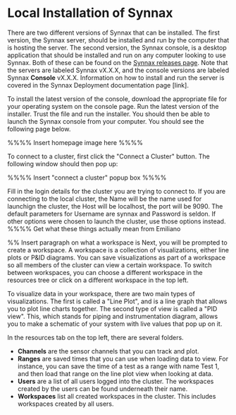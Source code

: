 # Local Installation of Synnax

There are two different versions of Synnax that can be installed. The first
version, the Synnax server, should be installed and run by the computer that is
hosting the server. The second version, the Synnax console, is a desktop
application that should be installed and run on any computer looking to use
Synnax. Both of these can be found on the [Synnax releases
page](https://github.com/synnaxlabs/synnax/releases). Note that the servers are
labeled Synnax vX.X.X, and the console versions are labeled Synnax __Console__
vX.X.X. Information on how to install and run the server is covered in the
Synnax Deployment documentation page [link].

To install the latest version of the console, download the appropriate file for
your operating system on the console page. Run the latest version of the
installer. Trust the file and run the installer. You should then be able to
launch the Synnax console from your computer. You should see the following page
below.

%%%% Insert homepage image here %%%%

To connect to a cluster, first click the "Connect a Cluster" button. The
following window should then pop up:

%%%% Insert "connect a cluster" popup box %%%%

Fill in the login details for the cluster you are trying to connect to. If you
are connecting to the local cluster, the Name will be the name used for
launchign the cluster, the Host will be localhost, the port will be 9090. The
default parameters for Username are synnax and Password is seldon. If other
options were chosen to launch the cluster, use those options instead.
%%%% Get what these things actually mean from Emiliano

%% Insert paragraph on what a workspace is
Next, you will be prompted to create a workspace. A workspace is a collection of
visualizations, either line plots or P&ID diagrams. You can save visualizations
as part of a workspace so all members of the cluster can view a certain
workspace. To switch between workspaces, you can choose a different workspace in
the resources tree or click on a different workspace in the top left.


To visualize data in your workspace, there are two main types of visualizations.
The first is called a "Line Plot", and is a line graph that allows you to plot
line charts together. The second type of view is called a "PID view". This,
which stands for piping and instrumentation diagram, allows you to make a
schematic of your system with live values that pop up on it.

In the resources tab on the top left, there are several folders. 
- __Channels__ are the sensor channels that you can track and plot.
- __Ranges__ are saved times that you can use when loading data to view. For
  instance, you can save the time of a test as a range with name Test 1, and
  then load that range on the line plot view when looking at data.
- __Users__ are a list of all users logged into the cluster. The workspaces
  created by the users can be found underneath their name.
- __Workspaces__ list all created workspaces in the cluster. This includes
  workspaces created by all users.